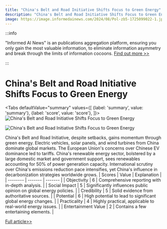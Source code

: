 ```yaml
---
title: "China's Belt and Road Initiative Shifts Focus to Green Energy"
description: "China's Belt and Road Initiative Shifts Focus to Green Energy"
image: https://image.informedainews.com/2024/08/Pol-zb5-1725099022-1.jpg
---
```



:::info

"Informed AI News" is an publications aggregation platform, ensuring you only gain the most valuable information, to eliminate information asymmetry and break through the limits of information cocoons.  [Find out more >>](/)

:::

# China's Belt and Road Initiative Shifts Focus to Green Energy


<Tabs
	defaultValue="summary"
	values={[
	{label: 'summary', value: 'summary'},
	{label: 'score', value: 'score'},
]}>
<TabItem value="summary">
<img
  src="https://image.informedainews.com/2024/08/Pol-zb5-1725099022-1.jpg"
  alt="China's Belt and Road Initiative Shifts Focus to Green Energy"
/>

<img
  src="https://image.informedainews.com/2024/08/Pol-76E-1725099022-2.jpg"
  alt="China's Belt and Road Initiative Shifts Focus to Green Energy"
/>



China's Belt and Road Initiative, despite setbacks, gains momentum through green energy. Electric vehicles, solar panels, and wind turbines from China dominate global markets. The European Union's concerns over Chinese EV dominance led to tariffs. China's renewable energy sector, bolstered by a large domestic market and government support, sees renewables accounting for 50% of power generation capacity. International scrutiny over China's emissions reduction pace intensifies, yet China's influence in decarbonization strategies worldwide grows.
</TabItem>
<TabItem value="score">
	| Scores     | Value   | Explanation |
	| -------- | ------- | ------- |
	| Objectivity  | 6    | Comprehensive reporting with in-depth analysis.    |
	| Social Impact | 5     | Significantly influences public opinion on global energy policies.    |
	| Credibility    | 5    | Solid evidence from authoritative sources.    |
	| Potential    | 6    | High potential to lead to significant global energy changes.    |
	| Practicality    | 4    | Highly practical, applicable to real-world energy issues.    |
	| Entertainment Value    | 2    | Contains a few entertaining elements.    |
</TabItem>
</Tabs>

[Full article>>](https://asia.nikkei.com/Spotlight/Datawatch/Decarbonization-now-drives-China-s-Belt-and-Road-push)
